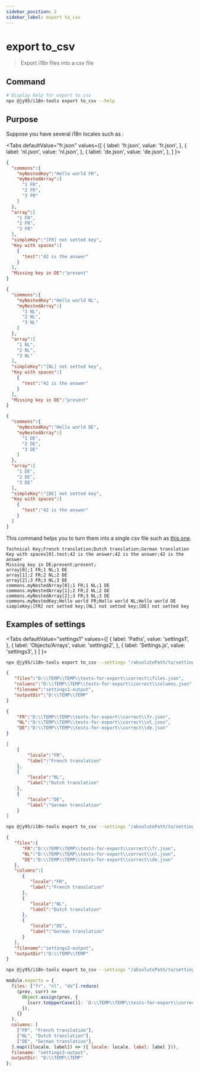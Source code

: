 ```yaml
---
sidebar_position: 2
sidebar_label: export to_csv
---
```


# export to_csv


> Export i18n files into a csv file

## Command

```bash
# Display help for export to_csv
npx @jy95/i18n-tools export to_csv --help
```

## Purpose

Suppose you have several i18n locales such as :

<Tabs
  defaultValue="fr.json"
  values={[
    { label: 'fr.json', value: 'fr.json', },
    { label: 'nl.json', value: 'nl.json', },
    { label: 'de.json', value: 'de.json', },
  ]
}>
<TabItem value="fr.json">

```json title="fr.json"
{
  "commons":{
    "myNestedKey":"Hello world FR",
    "myNestedArray":[
      "1 FR",
      "2 FR",
      "3 FR"
    ]
  },
  "array":[
    "1 FR",
    "2 FR",
    "3 FR"
  ],
  "simpleKey":"[FR] not setted key",
  "Key with spaces":[
    {
      "test":"42 is the answer"
    }
  ],
  "Missing key in DE":"present"
}
```
</TabItem>

<TabItem value="nl.json">

```json title="nl.json"
{
  "commons":{
    "myNestedKey":"Hello world NL",
    "myNestedArray":[
      "1 NL",
      "2 NL",
      "3 NL"
    ]
  },
  "array":[
    "1 NL",
    "2 NL",
    "3 NL"
  ],
  "simpleKey":"[NL] not setted key",
  "Key with spaces":[
    {
      "test":"42 is the answer"
    }
  ],
  "Missing key in DE":"present"
}
```
</TabItem>

<TabItem value="de.json">

```json title="de.json"
{
  "commons":{
    "myNestedKey":"Hello world DE",
    "myNestedArray":[
      "1 DE",
      "2 DE",
      "3 DE"
    ]
  },
  "array":[
    "1 DE",
    "2 DE",
    "3 DE"
  ],
  "simpleKey":"[DE] not setted key",
  "Key with spaces":[
    {
      "test":"42 is the answer"
    }
  ]
}
```
</TabItem>

</Tabs>

This command helps you to turn them into a single csv file such as [this one](./assets/export-csv.csv).

```csv title="export-csv.csv"
Technical Key;French translation;Dutch translation;German translation
Key with spaces[0].test;42 is the answer;42 is the answer;42 is the answer
Missing key in DE;present;present;
array[0];1 FR;1 NL;1 DE
array[1];2 FR;2 NL;2 DE
array[2];3 FR;3 NL;3 DE
commons.myNestedArray[0];1 FR;1 NL;1 DE
commons.myNestedArray[1];2 FR;2 NL;2 DE
commons.myNestedArray[2];3 FR;3 NL;3 DE
commons.myNestedKey;Hello world FR;Hello world NL;Hello world DE
simpleKey;[FR] not setted key;[NL] not setted key;[DE] not setted key
```

## Examples of settings

<Tabs
  defaultValue="settings1"
  values={[
    { label: 'Paths', value: 'settings1', },
    { label: 'Objects/Arrays', value: 'settings2', },
    { label: 'Settings.js', value: 'settings3',  }
  ]
}>

<TabItem value="settings1">

```bash
npx @jy95/i18n-tools export to_csv --settings "/absolutePath/to/settings1.json"
```

```json title="settings1.json"
{
   "files":"D:\\TEMP\\TEMP\\tests-for-export\\correct\\files.json",
   "columns":"D:\\TEMP\\TEMP\\tests-for-export\\correct\\columns.json",
   "filename":"settings1-output",
   "outputDir":"D:\\TEMP\\TEMP"
}
```

```json title="files.json"
{
    "FR":"D:\\TEMP\\TEMP\\tests-for-export\\correct\\fr.json",
    "NL":"D:\\TEMP\\TEMP\\tests-for-export\\correct\\nl.json",
    "DE":"D:\\TEMP\\TEMP\\tests-for-export\\correct\\de.json"
}
```

```json title="columns.json"
[
    {
        "locale":"FR",
        "label":"French translation"
    },
    {
        "locale":"NL",
        "label":"Dutch translation"
    },
    {
        "locale":"DE",
        "label":"German translation"
    }
]
```
</TabItem>

<TabItem value="settings2">

```bash
npx @jy95/i18n-tools export to_csv --settings "/absolutePath/to/settings2.json"
```

```json title="settings2.json"
{
   "files":{
      "FR":"D:\\TEMP\\TEMP\\tests-for-export\\correct\\fr.json",
      "NL":"D:\\TEMP\\TEMP\\tests-for-export\\correct\\nl.json",
      "DE":"D:\\TEMP\\TEMP\\tests-for-export\\correct\\de.json"
   },
   "columns":[
      {
         "locale":"FR",
         "label":"French translation"
      },
      {
         "locale":"NL",
         "label":"Dutch translation"
      },
      {
         "locale":"DE",
         "label":"German translation"
      }
   ],
   "filename":"settings2-output",
   "outputDir":"D:\\TEMP\\TEMP"
}
```
</TabItem>

<TabItem value="settings3">

```bash
npx @jy95/i18n-tools export to_csv --settings "/absolutePath/to/settings3.js"
```

```js title="settings3.js"
module.exports = {
  files: ["fr", "nl", "de"].reduce(
    (prev, curr) =>
      Object.assign(prev, {
        [curr.toUpperCase()]: `D:\\TEMP\\TEMP\\tests-for-export\\correct\\${curr}.json`,
      }),
    {}
  ),
  columns: [
    ["FR", "French translation"],
    ["NL", "Dutch translation"],
    ["DE", "German translation"],
  ].map(([locale, label]) => ({ locale: locale, label: label })),
  filename: "settings3-output",
  outputDir: "D:\\TEMP\\TEMP"
};
```
</TabItem>

</Tabs>